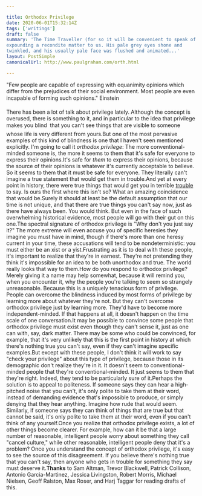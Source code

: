 ```yaml
---

title: Orthodox Privilege
date: 2020-06-01T15:32:14Z
tags: ['writings']
draft: false
summary: 'The Time Traveller (for so it will be convenient to speak of him) was
expounding a recondite matter to us. His pale grey eyes shone and
twinkled, and his usually pale face was flushed and animated...'
layout: PostSimple
canonicalUrl: http://www.paulgraham.com/orth.html

---
```


"Few people are capable of expressing with equanimity opinions which differ from the prejudices of their social environment. Most people are even incapable of forming such opinions." Einstein

There has been a lot of talk about privilege lately. Although the
concept is overused, there is something to it, and in particular
to the idea that privilege makes you blind  that you can't see
things that are visible to someone whose life is very different
from yours.But one of the most pervasive examples of this kind of blindness
is one that I haven't seen mentioned explicitly. I'm going to call
it _orthodox privilege_: The more conventional-minded someone is, the
more it seems to them that it's safe for everyone to express their
opinions.It's safe for _them_ to express their opinions, because the source
of their opinions is whatever it's currently acceptable to believe.
So it seems to them that it must be safe for everyone. They literally
can't imagine a true statement that would get them in trouble.And yet at every point in history, there were true things that would
get you in terrible [trouble](say.html) to say.
Is ours the first where this
isn't so? What an amazing coincidence that would be.Surely it should at least be the default assumption that our time
is not unique, and that there are true things you can't say now,
just as there have always been. You would think. But even in the
face of such overwhelming historical evidence, most people will go
with their gut on this one.The spectral signature of orthodox privilege is "Why don't you just
say it?" The more extreme will even
accuse you of specific heresies they imagine you must have in mind,
though if there's more than one heresy current in your time, these
accusations will tend to be nondeterministic: you must either be
an xist or a yist.Frustrating as it is to deal with these people, it's important to
realize that they're in earnest. They're not pretending they think
it's impossible for an idea to be both unorthodox and true. The
world really looks that way to them.How do you respond to orthodox privilege? Merely giving it a name
may help somewhat, because it will remind you, when you encounter it,
why the people you're talking to seem so strangely unreasonable.
Because this is a uniquely tenacious form of privilege. People can
overcome the blindness induced by most forms of privilege by learning
more about whatever they're not. But they can't overcome orthodox
privilege just by learning more. They'd have to become more
independent-minded. If that happens at all, it doesn't happen on
the time scale of one conversation.It may be possible to convince some people that orthodox privilege
must exist even though they can't sense it, just as one can with,
say, dark matter. There may be some who could be convinced, for
example, that it's very unlikely that this is the first point in
history at which there's nothing true you can't say, even if they
can't imagine specific examples.But except with these people, I don't think it will work to say
"check your privilege" about this type of privilege, because those
in its demographic don't realize they're in it. It doesn't seem to
conventional-minded people that they're conventional-minded. It
just seems to them that they're right. Indeed, they tend to be
particularly sure of it.Perhaps the solution is to appeal to politeness. If someone says
they can hear a high-pitched noise that you can't, it's only polite
to take them at their word, instead of demanding evidence that's
impossible to produce, or simply denying that they hear anything.
Imagine how rude that would seem. Similarly, if someone says they
can think of things that are true but that cannot be said, it's
only polite to take them at their word, even if you can't think of
any yourself.Once you realize that orthodox privilege exists, a lot of other
things become clearer. For example, how can it be that a large
number of reasonable, intelligent people worry about something they
call "cancel culture," while other reasonable, intelligent people
deny that it's a problem? Once you understand the concept of orthodox
privilege, it's easy to see the source of this disagreement. If
you believe there's nothing true that you can't say, then anyone
who gets in trouble for something they say must deserve it.**Thanks** to Sam Altman, Trevor Blackwell, Patrick Collison, Antonio Garcia-Martinez,
Jessica Livingston, Robert Morris, Michael Nielsen, Geoff Ralston, Max Roser, and
Harj Taggar for reading drafts of this.
